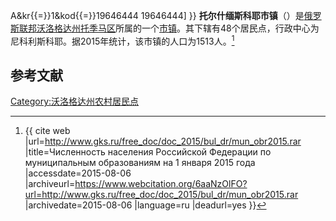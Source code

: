 {{Infobox Settlement
| official_name = 托尔什缅斯科耶市镇
| native_name = Муниципальное образование «Толшменское»
| settlement_type = [[市镇|市镇]]
| subdivision_type = [[国家|国家]]
| subdivision_type1 = [[州_(俄罗斯)|州]]
| subdivision_type2 = [[区_(苏联)|区]]
| subdivision_name = {{RUS}}
| subdivision_name1 = [[沃洛格达州|沃洛格达州]]
| subdivision_name2 = [[托季马区|托季马区]]
| seat_type = 行政中心
| seat = 尼科利斯科耶
| population_as_of=2015
| population_footnotes = <ref name=stat />
| population_total = 1513
| coordinates_display = inline,title
| latd =  | latm =  | lats =  | latNS = N
| longd =  | longm =  | longs =  | longEW = E
| timezone = [[莫斯科时间|MSK]]
| utc_offset = +3
| blank_name = [[俄罗斯市政土地区划代码|OKTMO编码]]
| blank_info = [http://classif.spb.ru/classificators/view/tma.php?st{{=}}A&kr{{=}}1&kod{{=}}19646444 19646444]
}}
'''托尔什缅斯科耶市镇'''（{{lang-ru|Муниципальное образование «Толшменское»}}）是[[俄罗斯联邦|俄罗斯联邦]][[沃洛格达州|沃洛格达州]][[托季马区|托季马区]]所属的一个[[市镇|市镇]]。其下辖有48个居民点，行政中心为尼科利斯科耶。据2015年统计，该市镇的人口为1513人。<ref name=stat>{{ cite web |url=http://www.gks.ru/free_doc/doc_2015/bul_dr/mun_obr2015.rar |title=Численность населения Российской Федерации по муниципальным образованиям на 1 января 2015 года |accessdate=2015-08-06 |archiveurl=https://www.webcitation.org/6aaNzOlFO?url=http://www.gks.ru/free_doc/doc_2015/bul_dr/mun_obr2015.rar |archivedate=2015-08-06 |language=ru |deadurl=yes }}</ref>

== 参考文献 ==
{{reflist}}

{{Russia-stub}}

[[Category:沃洛格达州农村居民点|Category:沃洛格达州农村居民点]]